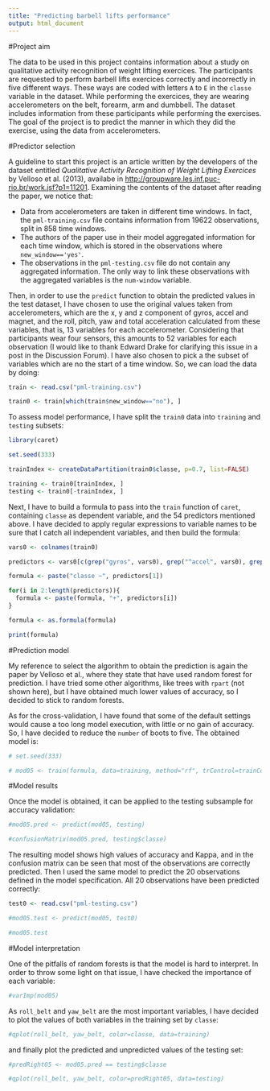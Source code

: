 ```yaml
---
title: "Predicting barbell lifts performance"
output: html_document
---
```


#Project aim

The data to be used in this project contains information about a study on qualitative activity recognition of weight lifting exercices. The participants are requested to perform barbell lifts exercices correctly and incorrectly in five different ways. These ways are coded with letters `A` to `E` in the `classe` variable in the dataset. While performing the exercices, they are wearing accelerometers on the belt, forearm, arm and dumbbell. The dataset includes information from these participants while performing the exercises. The goal of the project is to predict the manner in which they did the exercise, using the data from accelerometers.

#Predictor selection

A guideline to start this project is an article written by the developers of the dataset entitled *Qualitative Activity Recognition of Weight Lifting Exercices* by Velloso et al. (2013), availabe in <http://groupware.les.inf.puc-rio.br/work.jsf?p1=11201>. Examining the contents of the dataset after reading the paper, we notice that:

* Data from accelerometers are taken in different time windows. In fact, the `pml-training.csv` file contains information from 19622 observations, split in 858 time windows.
* The authors of the paper use in their model aggregated information for each time window, which is stored in the observations where `new_window=='yes'`.
* The observations in the `pml-testing.csv` file do not contain any aggregated information. The only way to link these observations with the aggregated variables is the `num-window` variable.

Then, in order to use the `predict` function to obtain the predicted values in the test dataset, I have chosen to use the original values taken from accelerometers, which are the x, y and z component of gyros, accel and magnet, and the roll, pitch, yaw and total acceleration calculated from these variables, that is, 13 variables for each accelerometer. Considering that participants wear four sensors, this amounts to 52 variables for each observation (I would like to thank Edward Drake for clarifying this issue in a post in the Discussion Forum). I have also chosen to pick a the subset of variables which are no the start of a time window. So, we can load the data by doing:

```r
train <- read.csv("pml-training.csv")

train0 <- train[which(train$new_window=="no"), ]
```

To assess model performance, I have split the `train0` data into `training` and `testing` subsets:

```r
library(caret)

set.seed(333)

trainIndex <- createDataPartition(train0$classe, p=0.7, list=FALSE)

training <- train0[trainIndex, ]
testing <- train0[-trainIndex, ]
```

Next, I have to build a formula to pass into the `train` function of  `caret`, containing `classe` as dependent variable, and the 54 predictors mentioned above. I have decided to apply regular expressions to variable names to be sure that I catch all independent variables, and then build the formula:

```r
vars0 <- colnames(train0)

predictors <- vars0[c(grep("gyros", vars0), grep("^accel", vars0), grep("magnet", vars0), grep("^roll", vars0), grep("^pitch", vars0), grep("^yaw", vars0), grep("^total", vars0))]

formula <- paste("classe ~", predictors[1])

for(i in 2:length(predictors)){
  formula <- paste(formula, "+", predictors[i])
}

formula <- as.formula(formula)

print(formula)
```

#Prediction model

My reference to select the algorithm to obtain the prediction is again the paper by Velloso et al., where they state that have used random forest for prediction. I have tried some other algorithms, like trees with `rpart` (not shown here), but I have obtained much lower values of accuracy, so I decided to stick to random forests.

As for the cross-validation, I have found that some of the default settings would cause a too long model execution, with little or no gain of accuracy. So, I have decided to reduce the `number` of boots to five. The obtained model is:

```r
# set.seed(333)

# mod05 <- train(formula, data=training, method="rf", trControl=trainControl(number=5), prox=TRUE)
```

#Model results

Once the model is obtained, it can be applied to the testing subsample for accuracy validation:

```r
#mod05.pred <- predict(mod05, testing)

#confusionMatrix(mod05.pred, testing$classe)
```

The resulting model shows high values of accuracy and Kappa, and in the confusion matrix can be seen that most of the observations are correctly predicted. Then I used the same model to predict the 20 observations defined in the model specification. All 20 observations have been predicted correctly:

```r
test0 <- read.csv("pml-testing.csv")

#mod05.test <- predict(mod05, test0)

#mod05.test
```

#Model interpretation

One of the pitfalls of random forests is that the model is hard to interpret. In order to throw some light on that issue, I have checked the importance of each variable:

```r
#varImp(mod05)
```

As `roll_belt` and `yaw_belt` are the most important variables, I have decided to plot the values of both variables in the training set by `classe`:

```r
#qplot(roll_belt, yaw_belt, color=classe, data=training)
```

and finally plot the predicted and unpredicted values of the testing set:

```r
#predRight05 <- mod05.pred == testing$classe

#qplot(roll_belt, yaw_belt, color=predRight05, data=testing)
```
